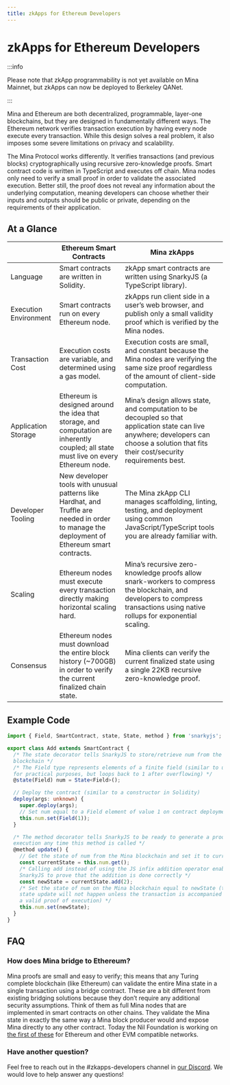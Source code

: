 ```yaml
---
title: zkApps for Ethereum Developers
---
```


# zkApps for Ethereum Developers

:::info

Please note that zkApp programmability is not yet available on Mina Mainnet, but
zkApps can now be deployed to Berkeley QANet.

:::

Mina and Ethereum are both decentralized, programmable, layer-one blockchains,
but they are designed in fundamentally different ways. The Ethereum network
verifies transaction execution by having every node execute every transaction.
While this design solves a real problem, it also imposes some severe limitations
on privacy and scalability.

The Mina Protocol works differently. It verifies transactions (and previous
blocks) cryptographically using recursive zero-knowledge proofs. Smart contract
code is written in TypeScript and executes off chain. Mina nodes only need to
verify a small proof in order to validate the associated execution. Better
still, the proof does not reveal any information about the underlying
computation, meaning developers can choose whether their inputs and outputs
should be public or private, depending on the requirements of their application.

## At a Glance

<table style={{borderSpacing: '0px'}}>
<thead>
  <tr>
    <th style={{borderColor: 'black', borderWidth: '1px', borderStyle: 'solid', padding: '10px'}}></th>
    <th style={{borderColor: 'black', borderWidth: '1px', borderStyle: 'solid', padding: '10px', fontSize: 'larger'}}>Ethereum Smart Contracts</th>
    <th style={{borderColor: 'black', borderWidth: '1px', borderStyle: 'solid', padding: '10px', fontSize: 'larger'}}>Mina zkApps</th>
  </tr>
</thead>
<tbody>
  <tr>
    <td style={{borderColor: 'black', borderWidth: '1px', borderStyle: 'solid', padding: '10px', fontSize: 'larger'}}>Language</td>
    <td style={{borderColor: 'black', borderWidth: '1px', borderStyle: 'solid', padding: '10px'}}>Smart contracts are written in <span style={{color: '#7d4bbd'}}>Solidity</span>.</td>
    <td style={{borderColor: 'black', borderWidth: '1px', borderStyle: 'solid', padding: '10px'}}>zkApp smart contracts are written using <span style={{color: '#7d4bbd'}}>SnarkyJS</span> (a <span style={{color: '#7d4bbd'}}>TypeScript</span> library).</td>
  </tr>
  <tr>
    <td style={{borderColor: 'black', borderWidth: '1px', borderStyle: 'solid', padding: '10px', fontSize: 'larger'}}>Execution Environment</td>
    <td style={{borderColor: 'black', borderWidth: '1px', borderStyle: 'solid', padding: '10px'}}>Smart contracts run on <span style={{color: '#7d4bbd'}}>every Ethereum node</span>.</td>
    <td style={{borderColor: 'black', borderWidth: '1px', borderStyle: 'solid', padding: '10px'}}>zkApps run <span style={{color: '#7d4bbd'}}>client side</span> in a user’s web browser, and publish only a small validity proof which is verified by the Mina nodes.</td>
  </tr>
  <tr>
    <td style={{borderColor: 'black', borderWidth: '1px', borderStyle: 'solid', padding: '10px', fontSize: 'larger'}}>Transaction Cost</td>
    <td style={{borderColor: 'black', borderWidth: '1px', borderStyle: 'solid', padding: '10px'}}>Execution costs are variable, and determined using a <span style={{color: '#7d4bbd'}}>gas model</span>.</td>
    <td style={{borderColor: 'black', borderWidth: '1px', borderStyle: 'solid', padding: '10px'}}>Execution costs are <span style={{color: '#7d4bbd'}}>small</span>, and <span style={{color: '#7d4bbd'}}>constant</span> because the Mina nodes are verifying the same size proof regardless of the amount of client-side computation.</td>
  </tr>
  <tr>
    <td style={{borderColor: 'black', borderWidth: '1px', borderStyle: 'solid', padding: '10px', fontSize: 'larger'}}>Application Storage</td>
    <td style={{borderColor: 'black', borderWidth: '1px', borderStyle: 'solid', padding: '10px'}}>Ethereum is designed around the idea that storage, and computation are inherently coupled; <span style={{color: '#7d4bbd'}}>all state must live on every Ethereum node</span>.</td>
    <td style={{borderColor: 'black', borderWidth: '1px', borderStyle: 'solid', padding: '10px'}}>Mina’s design allows state, and computation to be decoupled so that <span style={{color: '#7d4bbd'}}>application state can live anywhere</span>; developers can choose a solution that fits their cost/security requirements best.</td>
  </tr>
  <tr>
    <td style={{borderColor: 'black', borderWidth: '1px', borderStyle: 'solid', padding: '10px', fontSize: 'larger'}}>Developer Tooling</td>
    <td style={{borderColor: 'black', borderWidth: '1px', borderStyle: 'solid', padding: '10px'}}>New developer tools with unusual patterns like <span style={{color: '#7d4bbd'}}>Hardhat</span>, and <span style={{color: '#7d4bbd'}}>Truffle</span> are needed in order to manage the deployment of Ethereum smart contracts.</td>
    <td style={{borderColor: 'black', borderWidth: '1px', borderStyle: 'solid', padding: '10px'}}><span style={{color: '#7d4bbd'}}>The Mina zkApp CLI</span> manages scaffolding, linting, testing, and deployment using common JavaScript/TypeScript tools you are already familiar with.</td>
  </tr>
  <tr>
    <td style={{borderColor: 'black', borderWidth: '1px', borderStyle: 'solid', padding: '10px', fontSize: 'larger'}}>Scaling</td>
    <td style={{borderColor: 'black', borderWidth: '1px', borderStyle: 'solid', padding: '10px'}}>Ethereum nodes must execute every transaction directly making <span style={{color: '#7d4bbd'}}>horizontal scaling hard</span>.</td>
    <td style={{borderColor: 'black', borderWidth: '1px', borderStyle: 'solid', padding: '10px'}}>Mina’s recursive zero-knowledge proofs allow snark-workers to compress the blockchain, and developers to compress transactions using <span style={{color: '#7d4bbd'}}>native rollups</span> for <span style={{color: '#7d4bbd'}}>exponential scaling</span>.</td>
  </tr>
  <tr>
    <td style={{borderColor: 'black', borderWidth: '1px', borderStyle: 'solid', padding: '10px', fontSize: 'larger'}}>Consensus</td>
    <td style={{borderColor: 'black', borderWidth: '1px', borderStyle: 'solid', padding: '10px'}}>Ethereum nodes must download the entire block history (<span style={{color: '#7d4bbd'}}>~700GB</span>) in order to verify the current finalized chain state.</td>
    <td style={{borderColor: 'black', borderWidth: '1px', borderStyle: 'solid', padding: '10px'}}>Mina clients can verify the current finalized state using a single <span style={{color: '#7d4bbd'}}>22KB</span> recursive zero-knowledge proof.</td>
  </tr>
</tbody>
</table>

## Example Code

```ts
import { Field, SmartContract, state, State, method } from 'snarkyjs';

export class Add extends SmartContract {
  /* The state decorator tells SnarkyJS to store/retrieve num from the Mina
  blockchain */
  /* The Field type represents elements of a finite field (similar to uint256
  for practical purposes, but loops back to 1 after overflowing) */
  @state(Field) num = State<Field>();

  // Deploy the contract (similar to a constructor in Solidity)
  deploy(args: unknown) {
    super.deploy(args);
    // Set num equal to a Field element of value 1 on contract deployment
    this.num.set(Field(1));
  }

  /* The method decorator tells SnarkyJS to be ready to generate a proof of
  execution any time this method is called */
  @method update() {
    // Get the state of num from the Mina blockchain and set it to currentState
    const currentState = this.num.get();
    /* Calling add instead of using the JS infix addition operator enables
    SnarkyJS to prove that the addition is done correctly */
    const newState = currentState.add(2);
    /* Set the state of num on the Mina blockchain equal to newState (this
    state update will not happen unless the transaction is accompanied by
    a valid proof of execution) */
    this.num.set(newState);
  }
}
```

## FAQ

### How does Mina bridge to Ethereum?

Mina proofs are small and easy to verify; this means that any Turing complete
blockchain (like Ethereum) can validate the entire Mina state in a single
transaction using a bridge contract. These are a bit different from existing
bridging solutions because they don’t require any additional security
assumptions. Think of them as full Mina nodes that are implemented in smart
contracts on other chains. They validate the Mina state in exactly the same way
a Mina block producer would and expose Mina directly to any other contract.
Today the Nil Foundation is working on
 [the first of these](https://verify.mina.nil.foundation/walkthrough/index.html)
 for Ethereum and other EVM compatible networks.

### Have another question?

Feel free to reach out in the #zkapps-developers channel in [our Discord](https://bit.ly/MinaDiscord). We would
  love to help answer any questions!
